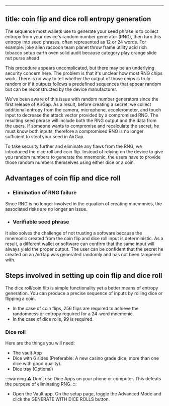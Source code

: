 
---
title: coin flip and dice roll entropy generation
---



The sequence most wallets use to generate your seed phrase is to collect entropy from your device's random number generator (RNG), then turn this entropy into seed phrases, often represented as 12 or 24 words. For example: joke alien raccoon team planet throw frame utility acid rich tobacco setup earth oven solid audit because category play orange slide nut purse ahead

This procedure appears uncomplicated, but there may be an underlying security concern here. The problem is that it's unclear how most RNG chips work. There is no way to tell whether the output of those chips is truly random or if it outputs follows a predefined sequences that appear random but can be reconstructed by the device manufacturer.

We've been aware of this issue with random number generators since the first release of AirGap. As a result, before creating a secret, we collect additional entropy from the camera, microphone, accelerometer, and touch input to decrease the attack vector provided by a compromised RNG. The resulting seed phrase will include both the RNG output and the data from the users. If someone wants to compromise and recalculate the secret, he must know both inputs, therefore a compromised RNG is no longer sufficient to steal your seed in AirGap.

To take security further and eliminate any flaws from the RNG, we introduced the dice roll and coin flip. Instead of relying on the device to give you random numbers to generate the mnemonic, the users have to provide those random numbers themselves using either dice or a coin. 

## Advantages of coin flip and dice roll 
- ### Elimination of RNG failure
Since RNG is no longer involved in the equation of creating mnemonics, the associated risks are no longer an issue. 
- ### Verifiable seed phrase
It also solves the challenge of not trusting a software because the mnemonic created from the coin flip and dice roll input is deterministic. As a result, a different wallet or software can confirm that the same input will always yield the proper output. The user can be confident that the secret he created on an AirGap was generated randomly and has not been tampered with.

## Steps involved in setting up coin flip and dice roll

The dice roll/coin flip is simple functionality yet a better means of entropy generation. You can produce a precise sequence of inputs by rolling dice or flipping a coin. 
- In the case of coin flips, 256 flips are required to achieve the randomness or entropy required for a 24-word mnemonic. 
- In the case of dice rolls, 99 is required. 

### Dice roll
Here are the things you will need:
- The vault App
- Dice with 6 sides (Preferable: A new casino grade dice, more than one dice with good quality).
- Dice tray (Optional)

:::warning ⚠
Don’t use Dice Apps on your phone or computer. This defeats the purpose of eliminating RNG.
:::

- Open the Vault app. On the setup page, toggle the Advanced Mode and click the GENERATE WITH DICE ROLLS button.




